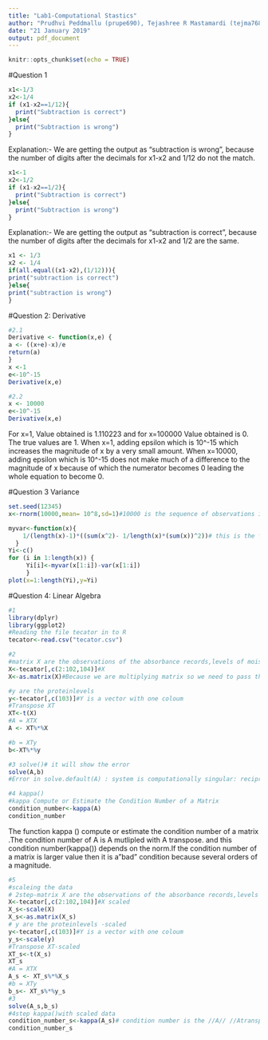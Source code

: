 ---
title: "Lab1-Computational Stastics"
author: "Prudhvi Peddmallu (prupe690), Tejashree R Mastamardi (tejma768)"
date: "21 January 2019"
output: pdf_document
---

```{r setup, include=FALSE}
knitr::opts_chunk$set(echo = TRUE)
```

#Question 1

```{r message=FALSE, warning=FALSE}
x1<-1/3
x2<-1/4
if (x1-x2==1/12){
  print("Subtraction is correct")
}else{
  print("Subtraction is wrong")
}

```

Explanation:- We are getting the output as “subtraction is wrong”, because the number of digits after the decimals for x1-x2 and 1/12 do not the match.

```{r message=FALSE, warning=FALSE}

x1<-1
x2<-1/2
if (x1-x2==1/2){
  print("Subtraction is correct")
}else{
  print("Subtraction is wrong")
}
```

Explanation:- We are getting the output as “subtraction is correct”, because the number of digits after the decimals for x1-x2 and 1/2 are the same.

```{r message=FALSE, warning=FALSE}

x1 <- 1/3
x2 <- 1/4
if(all.equal((x1-x2),(1/12))){
print("subtraction is correct")
}else{
print("subtraction is wrong")
}

```

#Question 2: Derivative


```{r message=FALSE, warning=FALSE}

#2.1
Derivative <- function(x,e) {
a <- ((x+e)-x)/e
return(a)
}
x <-1
e<-10^-15
Derivative(x,e)

#2.2
x <- 10000
e<-10^-15
Derivative(x,e)

```
 For x=1, Value obtained is 1.110223 and for x=100000 Value obtained is 0. 
 The true values are 1. 
 When x=1, adding epsilon which is 10^-15 which increases the magnitude of x by a very small amount. 
 When x=10000, adding epsilon which is 10^-15 does not make much of a difference to the magnitude of x because of which the numerator becomes
0 leading the whole equation to become 0.


#Question 3 Variance

```{r message=FALSE, warning=FALSE}

set.seed(12345)
x<-rnorm(10000,mean= 10^8,sd=1)#10000 is the sequence of observations i to 1 to 100000

myvar<-function(x){
    1/(length(x)-1)*((sum(x^2)- 1/length(x)*(sum(x))^2))# this is the formula of variance here n is the length of x observations 
  }
Yi<-c()
for (i in 1:length(x)) {
     Yi[i]<-myvar(x[1:i])-var(x[1:i])
     }
plot(x=1:length(Yi),y=Yi)

```

#Question 4: Linear Algebra

```{r message=FALSE, warning=FALSE}

#1
library(dplyr)
library(ggplot2)
#Reading the file tecator in to R
tecator<-read.csv("tecator.csv")

```

```{r message=FALSE, warning=FALSE}

#2
#matrix X are the observations of the absorbance records,levels of moisture and fat
X<-tecator[,c(2:102,104)]#X
X<-as.matrix(X)#Because we are multiplying matrix so we need to pass the data frame in to as.matrix

#y are the proteinlevels
y<-tecator[,c(103)]#Y is a vector with one coloum
#Transpose XT
XT<-t(X)
#A = XTX
A <- XT%*%X 

#b = XTy
b<-XT%*%y   

```

```{r message=FALSE, warning=FALSE}
#3 solve()# it will show the error 
solve(A,b) 
#Error in solve.default(A) : system is computationally singular: reciprocal condition number = 7.13971e-17

```


```{r message=FALSE, warning=FALSE}
#4 kappa()
#kappa Compute or Estimate the Condition Number of a Matrix 
condition_number<-kappa(A)
condition_number
```

The function kappa () compute or estimate the condition  number of a matrix .The condition number of A is A mutlipled  with A transpose. and this condition number(kappa()) depends on the norm.If the condition number of a matrix is larger value then it is a"bad" condition because several orders of a magnitude.

```{r message=FALSE, warning=FALSE}
#5
#scaleing the data 
# 2step-matrix X are the observations of the absorbance records,levels of moisture and fat
X<-tecator[,c(2:102,104)]#X scaled
X_s<-scale(X)
X_s<-as.matrix(X_s)
# y are the proteinlevels -scaled
y<-tecator[,c(103)]#Y is a vector with one coloum
y_s<-scale(y)
#Transpose XT-scaled 
XT_s<-t(X_s)
XT_s
#A = XTX
A_s <- XT_s%*%X_s
#b = XTy
b_s<- XT_s%*%y_s
#3
solve(A_s,b_s)
#4step kappa()with scaled data
condition_number_s<-kappa(A_s)# condition number is the //A// //Atranspose//
condition_number_s
```
 


